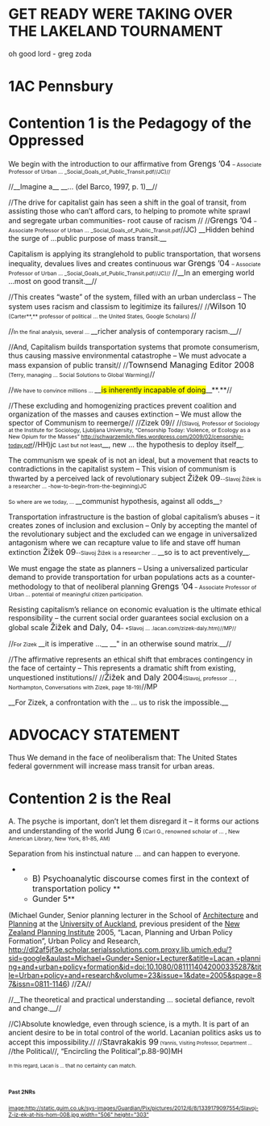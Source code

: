 =GET READY WERE TAKING OVER THE LAKELAND TOURNAMENT= 
oh good lord - greg zoda

=1AC Pennsbury= 

=Contention 1 is the Pedagogy of the Oppressed= 
<span class="StyleBoldUnderline">We begin with the introduction to our affirmative from</span>
<span style="font-size: 12pt;">Grengs ’04</span> <span style="font-size: 8pt;">– Associate Professor of Urban … _Social_Goals_of_Public_Transit.pdf//JC)//</span>

//<span class="StyleBoldUnderline">__Imagine a__ __… (del Barco, 1997, p. 1)__</span>//


//<span class="StyleBoldUnderline">The drive for capitalist gain has seen a shift in the goal of transit, from assisting those who can’t afford cars, to helping to promote white sprawl and segregate urban communities- root cause of racism </span>//
//<span style="font-size: 12pt;">Grengs ’04</span> <span style="font-size: 8pt;">– Associate Professor of Urban … _Social_Goals_of_Public_Transit.pdf</span>//JC)
<span class="StyleBoldUnderline">__Hidden behind the surge of …public purpose of mass transit.__</span>


<span class="StyleBoldUnderline">Capitalism is applying its stranglehold to public transportation, that worsens inequality, devalues lives and creates continuous war</span>
<span style="font-size: 12pt;">Grengs ’04</span> <span style="font-size: 8pt;">– Associate Professor of Urban … _Social_Goals_of_Public_Transit.pdf//JC)//</span>
//<span class="StyleBoldUnderline">__In an emerging world …most on good transit.__</span>//

//This creates “waste” of the system, filled with an urban underclass – The system uses racism and classism to legitimize its failures//
//<span style="font-size: 12pt;">Wilson 10</span><span style="font-size: 8pt;"> (Carter**,** professor of political … the United States, Google Scholars) </span>//

//<span style="font-size: 8pt;">In the final analysis, several … </span>__richer analysis of contemporary racism.__//



//<span class="UnderlineChar">And, Capitalism builds transportation systems that promote consumerism, thus causing massive environmental catastrophe – We must advocate a mass expansion of public transit</span>//
//<span style="font-size: 12pt;">Townsend Managing Editor 2008</span><span style="font-size: 8pt;"> (Terry, managing … Social Solutions to Global Warming)</span>//

//<span style="font-size: 8pt;">We have to convince millions … </span><span class="underline0">__<span style="background-color: yellow;">is inherently incapable of doing</span>__</span>**.**//



//These excluding and homogenizing practices prevent coalition and organization of the masses and causes extinction – We must allow the spector of Communism to reemerge//
//Zizek 09//
//<span style="font-size: 8pt;">(Slavoj, Professor of Sociology at the Institute for Sociology, Ljubljana University, “Censorship Today: Violence, or Ecology as a New Opium for the Masses” [[http://schwarzemilch.files.wordpress.com/2009/02/censorship-today.pdf]]</span>//HH)jc
<span style="font-size: 8pt;">Last but not least</span>__, new … the hypothesis to deploy itself__<span style="font-size: 8pt;">.</span>


The communism we speak of is not an ideal, but a movement that reacts to contradictions in the capitalist system – This vision of communism is thwarted by a perceived lack of revolutionary subject
<span style="font-size: 12pt;">Žižek 09</span><span style="font-size: 8pt;">--Slavoj Žižek is a researcher … -how-to-begin-from-the-beginning)JC</span>

<span style="font-size: 8pt;"> So where are we today, … </span>__communist hypothesis, against all odds__<span style="font-size: 8pt;">?</span>



Transportation infrastructure is the bastion of global capitalism’s abuses – it creates zones of inclusion and exclusion – Only by accepting the mantel of the revolutionary subject and the excluded can we engage in universalized antagonism where we can recapture value to life and stave off human extinction
<span style="font-size: 12pt;">Žižek 09</span><span style="font-size: 8pt;">--Slavoj Žižek is a researcher … </span>__so is to act preventively__<span style="font-size: 8pt;">.</span>

We must engage the state as planners – Using a universalized particular demand to provide transportation for urban populations acts as a counter-methodology to that of neoliberal planning
<span style="font-size: 12pt;">Grengs ’04</span><span style="font-size: 8pt;"> – Associate Professor of Urban … potential of meaningful citizen participation. </span>

Resisting capitalism’s reliance on economic evaluation is the ultimate ethical responsibility – the current social order guarantees social exclusion on a global scale
<span style="font-size: 12pt;"> Žižek and Daly, 04</span><span style="font-size: 8pt;">– *Slavoj … .lacan.com/zizek-daly.htm)//MP//</span>

//<span style="font-size: 8pt;">For Zizek </span><span class="StyleBoldUnderline">__it is imperative …__ </span>__" in an otherwise sound matrix.__//


//The affirmative represents an ethical shift that embraces contingency in the face of certainty – This represents a dramatic shift from existing, unquestioned institutions//
//<span style="font-size: 12pt;">Žižek and Daly 2004</span><span style="font-size: 8pt;">(Slavoj, professor … , Northampton, Conversations with Zizek, page 18-19)</span>//MP

<span class="StyleBoldUnderline">__For Zizek, a confrontation with the … us to risk the impossible.__</span>
=ADVOCACY STATEMENT= 
Thus We demand in the face of neoliberalism that:
The United States federal government will increase mass transit for urban areas.
=Contention 2 is the Real= 
A. The psyche is important, don’t let them disregard it – it forms our actions and understanding of the world
<span style="font-size: 12pt;">Jung 6</span><span style="font-size: 8pt;"> (Carl G., renowned scholar of … , New American Library, New York, 81-85, AM)</span>

Separation from his instinctual nature<span class="UnderlineChar"> … </span>and can happen to everyone.

**<span style="font-size: 12pt;">B) Psychoanalytic discourse comes first in the context of transportation policy </span>**
**<span style="font-size: 12pt;">Gunder 5</span>**
(Michael Gunder, Senior planning lecturer in the School of [[http://en.wikipedia.org/wiki/Architecture|Architecture]] and [[http://en.wikipedia.org/wiki/Planning|Planning]] at the [[http://en.wikipedia.org/wiki/University_of_Auckland|University of Auckland]], previous president of the [[http://en.wikipedia.org/wiki/New_Zealand_Planning_Institute|New Zealand Planning Institute]] 2005, “Lacan, Planning and Urban Policy Formation”, Urban Policy and Research, [[http://dl2af5jf3e.scholar.serialssolutions.com.proxy.lib.umich.edu/?sid=google&aulast=Michael+Gunder+Senior+Lecturer&atitle=Lacan,+planning+and+urban+policy+formation&id=doi:10.1080/0811114042000335287&title=Urban+policy+and+research&volume=23&issue=1&date=2005&spage=87&issn=0811-1146]]) //ZA//

//__The theoretical and practical understanding … societal defiance, revolt and change.__//

//C)Absolute knowledge, even through science, is a myth. It is part of an ancient desire to be in total control of the world. Lacanian politics asks us to accept this impossibility.//
//<span style="font-size: 12pt;">Stavrakakis 99</span><span style="font-size: 7pt;"> (Yannis, Visiting Professor, Department … </span>//the Political//, “Encircling the Political”,p.88-90)MH

<span style="font-size: 7pt;">In this regard, Lacan is … </span><span style="font-size: 8pt;">that no certainty can match.</span>

=<span style="font-size: 8pt;">Past 2NRs</span>= 
<span style="font-size: 8pt;">[[image:http://static.guim.co.uk/sys-images/Guardian/Pix/pictures/2012/6/8/1339179097554/Slavoj-Z-iz-ek-at-his-hom-008.jpg width="506" height="303"]]</span>